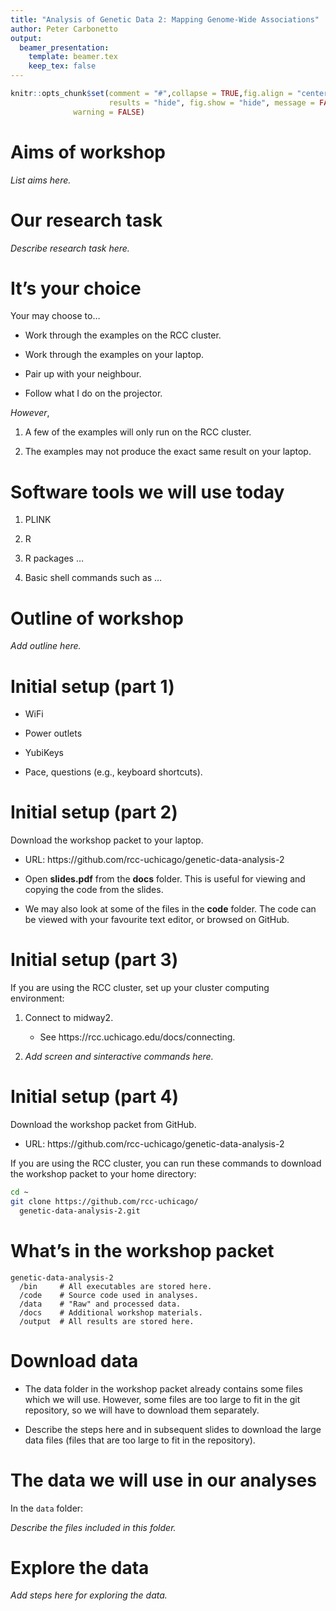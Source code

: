 ```yaml
---
title: "Analysis of Genetic Data 2: Mapping Genome-Wide Associations"
author: Peter Carbonetto
output:
  beamer_presentation:
    template: beamer.tex
    keep_tex: false
---
```


```r
knitr::opts_chunk$set(comment = "#",collapse = TRUE,fig.align = "center",
                      results = "hide", fig.show = "hide", message = FALSE,
		      warning = FALSE)
```

Aims of workshop
================

*List aims here.*

Our research task
=================

*Describe research task here.*

It's your choice
================

Your may choose to...

+ Work through the examples on the RCC cluster.

+ Work through the examples on your laptop.

+ Pair up with your neighbour.

+ Follow what I do on the projector.

*However*,

1. A few of the examples will only run on the RCC cluster.

2. The examples may not produce the exact same result on your laptop.

Software tools we will use today
================================

1. PLINK

2. R

3. R packages ...

4. Basic shell commands such as ...

Outline of workshop
===================

*Add outline here.*

Initial setup (part 1)
======================

+ WiFi

+ Power outlets

+ YubiKeys

+ Pace, questions (e.g., keyboard shortcuts).

Initial setup (part 2)
======================

Download the workshop packet to your laptop.

+ URL: https://github.com/rcc-uchicago/genetic-data-analysis-2

+ Open **slides.pdf** from the **docs** folder. This is useful for
viewing and copying the code from the slides.

+ We may also look at some of the files in the **code** folder. The
code can be viewed with your favourite text editor, or browsed
on GitHub.

Initial setup (part 3)
======================

If you are using the RCC cluster, set up your cluster computing
environment:

1. Connect to midway2.

    + See https://rcc.uchicago.edu/docs/connecting.
    
2. *Add screen and sinteractive commands here.*

Initial setup (part 4)
======================

Download the workshop packet from GitHub.

* URL: https://github.com/rcc-uchicago/genetic-data-analysis-2

If you are using the RCC cluster, you can run these commands to
download the workshop packet to your home directory:

```bash
cd ~
git clone https://github.com/rcc-uchicago/
  genetic-data-analysis-2.git
```

What's in the workshop packet
=============================

```
genetic-data-analysis-2
  /bin     # All executables are stored here.
  /code    # Source code used in analyses.
  /data    # "Raw" and processed data.
  /docs    # Additional workshop materials.
  /output  # All results are stored here.
```

Download data
=============

* The data folder in the workshop packet already contains some files
which we will use. However, some files are too large to fit in the git
repository, so we will have to download them separately.

* Describe the steps here and in subsequent slides to download the
large data files (files that are too large to fit in the repository).

The data we will use in our analyses
====================================

In the `data` folder:

*Describe the files included in this folder.*

Explore the data
================

*Add steps here for exploring the data.*
